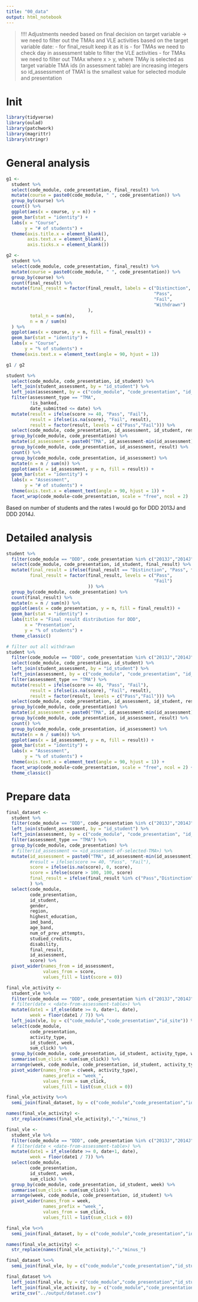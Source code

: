 ```yaml
---
title: "00_data"
output: html_notebook
---
```

>!!!! Adjustments needed based on final decision on target variable ->
we need to filter out the TMAs and VLE activities based on the target variable 
date:
 - for final_result keep it as it is
 - for TMAs we need to check day in assessment table to filter the VLE activities
 - for TMAs we need to filter out TMAx where x > y, where TMAy is selected as target variable
TMA ids (in assessment table) are increasing integers so id_assessment of TMA1 
is the smallest value for selected module and presentation

# Init
```r
library(tidyverse)
library(oulad)
library(patchwork)
library(magrittr)
library(stringr)
```

# General analysis
```r
g1 <-
  student %>% 
  select(code_module, code_presentation, final_result) %>%
  mutate(course = paste0(code_module, " ", code_presentation)) %>% 
  group_by(course) %>%
  count() %>%
  ggplot(aes(x = course, y = n)) +
  geom_bar(stat = "identity") +
  labs(x = "Course",
       y = "# of students") +
  theme(axis.title.x = element_blank(),
        axis.text.x = element_blank(),
        axis.ticks.x = element_blank())

g2 <- 
  student %>% 
  select(code_module, code_presentation, final_result) %>%
  mutate(course = paste0(code_module, " ", code_presentation)) %>% 
  group_by(course) %>% 
  count(final_result) %>%
  mutate(final_result = factor(final_result, labels = c("Distinction",
                                                        "Pass",
                                                        "Fail",
                                                        "Withdrawn")
                               ),
         total_n = sum(n),
         n = n / sum(n)
  ) %>% 
  ggplot(aes(x = course, y = n, fill = final_result)) +
  geom_bar(stat = "identity") +
  labs(x = "Course",
       y = "% of students") +
  theme(axis.text.x = element_text(angle = 90, hjust = 1))

g1 / g2
```

```r
student %>% 
  select(code_module, code_presentation, id_student) %>% 
  left_join(student_assessment, by = "id_student") %>%
  left_join(assessment, by = c("code_module", "code_presentation", "id_assessment"))%>%
  filter(assessment_type == "TMA",
         !is_banked,
         date_submitted <= date) %>% 
  mutate(result = ifelse(score >= 40, "Pass", "Fail"),
         result = ifelse(is.na(score), "Fail", result),
         result = factor(result, levels = c("Pass","Fail"))) %>% 
  select(code_module, code_presentation, id_assessment, id_student, result) %>% 
  group_by(code_module, code_presentation) %>% 
  mutate(id_assessment = paste0("TMA", id_assessment-min(id_assessment)+1)) %>% 
  group_by(code_module, code_presentation, id_assessment, result) %>%
  count() %>%
  group_by(code_module, code_presentation, id_assessment) %>%
  mutate(n = n / sum(n)) %>% 
  ggplot(aes(x = id_assessment, y = n, fill = result)) +
  geom_bar(stat = "identity") +
  labs(x = "Assessment",
       y = "# of students") +
  theme(axis.text.x = element_text(angle = 90, hjust = 1)) +
  facet_wrap(code_module~code_presentation, scale = "free", ncol = 2)

```

Based on number of students and the rates I would go for DDD 2013J and DDD 2014J.

# Detailed analysis
```r
student %>% 
  filter(code_module == "DDD", code_presentation %in% c("2013J","2014J"), final_result != "Withdrawn") %>%
  select(code_module, code_presentation, id_student, final_result) %>%
  mutate(final_result = ifelse(final_result == "Distinction", "Pass", final_result),
         final_result = factor(final_result, levels = c("Pass",
                                                        "Fail")
                               )) %>%
  group_by(code_module, code_presentation) %>% 
  count(final_result) %>% 
  mutate(n = n / sum(n)) %>% 
  ggplot(aes(x = code_presentation, y = n, fill = final_result)) + 
  geom_bar(stat = "identity") +
  labs(title = "Final result distribution for DDD",
       x = "Presentation",
       y = "% of students") +
  theme_classic()
```

```r
# filter out all withdrawn
student %>% 
  filter(code_module == "DDD", code_presentation %in% c("2013J","2014J"), final_result != "Withdrawn") %>%
  select(code_module, code_presentation, id_student) %>% 
  left_join(student_assessment, by = "id_student") %>%
  left_join(assessment, by = c("code_module", "code_presentation", "id_assessment"))%>%
  filter(assessment_type == "TMA") %>% 
  mutate(result = ifelse(score >= 40, "Pass", "Fail"),
         result = ifelse(is.na(score), "Fail", result),
         result = factor(result, levels = c("Pass","Fail"))) %>% 
  select(code_module, code_presentation, id_assessment, id_student, result) %>% 
  group_by(code_module, code_presentation) %>% 
  mutate(id_assessment = paste0("TMA", id_assessment-min(id_assessment)+1)) %>% 
  group_by(code_module, code_presentation, id_assessment, result) %>%
  count() %>%
  group_by(code_module, code_presentation, id_assessment) %>%
  mutate(n = n / sum(n)) %>% 
  ggplot(aes(x = id_assessment, y = n, fill = result)) +
  geom_bar(stat = "identity") +
  labs(x = "Assessment",
       y = "% of students") +
  theme(axis.text.x = element_text(angle = 90, hjust = 1)) +
  facet_wrap(code_module~code_presentation, scale = "free", ncol = 2) +
  theme_classic()

```

# Prepare data
```r
final_dataset <-
  student %>% 
  filter(code_module == "DDD", code_presentation %in% c("2013J","2014J"), final_result != "Withdrawn") %>%
  left_join(student_assessment, by = "id_student") %>%
  left_join(assessment, by = c("code_module", "code_presentation", "id_assessment"))%>%
  filter(assessment_type == "TMA") %>% 
  group_by(code_module, code_presentation) %>% 
  # filter(id_assessment <= <id_assesment-of-selected-TMA>) %>%
  mutate(id_assessment = paste0("TMA", id_assessment-min(id_assessment)+1),
         #result = ifelse(score >= 40, "Pass", "Fail"),
         score = ifelse(is.na(score), 0, score),
         score = ifelse(score > 100, 100, score)
         final_result = ifelse(final_result %in% c("Pass","Distinction"), "Pass", "Fail")
         ) %>% 
  select(code_module, 
         code_presentation,
         id_student,
         gender,
         region,
         highest_education,
         imd_band,
         age_band,
         num_of_prev_attempts,
         studied_credits,
         disability,
         final_result,
         id_assessment,
         score) %>% 
  pivot_wider(names_from = id_assessment,
              values_from = score,
              values_fill = list(score = 0))

final_vle_activity <-
  student_vle %>% 
  filter(code_module == "DDD", code_presentation %in% c("2013J","2014J")) %>% 
  # filter(date < <date-from-assessment-table>) %>% 
  mutate(date1 = if_else(date >= 0, date+1, date),
         week = floor(date1 / 7)) %>% 
  left_join(vle, by = c("code_module","code_presentation","id_site")) %>% 
  select(code_module,
         code_presentation,
         activity_type,
         id_student, week,
         sum_click) %>% 
  group_by(code_module, code_presentation, id_student, activity_type, week) %>%
  summarise(sum_click = sum(sum_click)) %>% 
  arrange(week, code_module, code_presentation, id_student, activity_type) %>% 
  pivot_wider(names_from = c(week, activity_type),
              names_prefix = "week_",
              values_from = sum_click,
              values_fill = list(sum_click = 0))

final_vle_activity %<>%
  semi_join(final_dataset, by = c("code_module","code_presentation","id_student"))

names(final_vle_activity) <- 
  str_replace(names(final_vle_activity),"-","minus_")

final_vle <-
  student_vle %>% 
  filter(code_module == "DDD", code_presentation %in% c("2013J","2014J")) %>% 
  # filter(date < <date-from-assessment-table>) %>% 
  mutate(date1 = if_else(date >= 0, date+1, date),
         week = floor(date1 / 7)) %>% 
  select(code_module,
         code_presentation,
         id_student, week,
         sum_click) %>% 
  group_by(code_module, code_presentation, id_student, week) %>%
  summarise(sum_click = sum(sum_click)) %>% 
  arrange(week, code_module, code_presentation, id_student) %>% 
  pivot_wider(names_from = week,
              names_prefix = "week_",
              values_from = sum_click,
              values_fill = list(sum_click = 0))

final_vle %<>%
  semi_join(final_dataset, by = c("code_module","code_presentation","id_student"))

names(final_vle_activity) <- 
  str_replace(names(final_vle_activity),"-","minus_")

final_dataset %<>%
  semi_join(final_vle, by = c("code_module","code_presentation","id_student"))

final_dataset %>% 
  left_join(final_vle, by = c("code_module","code_presentation","id_student")) %>%
  left_join(final_vle_activity, by = c("code_module","code_presentation","id_student")) %T>%
  write_csv("../output/dataset.csv")

```

